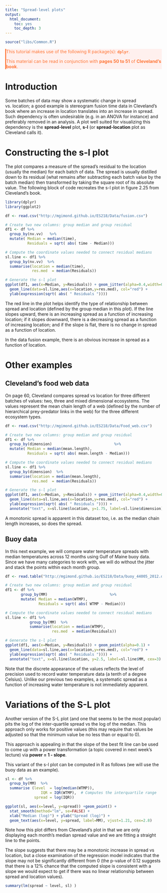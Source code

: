 ```yaml
---
title: "Spread-level plots"
output:
  html_document:
    toc: yes
    toc_depth: 3
---
```


```r
source("libs/Common.R")
```

<div style="color:#ff7535; background-color:#fff0ee ;	border-left-style: solid">
This tutorial makes use of the following R package(s): **`dplyr`**.

This material can be read in conjunction with **pages 50 to 51** of **Cleveland's book**.
</div>

# Introduction

Some batches of data may show a systematic change in spread vs. location; a good example is stereogram fusion time data in Cleveland's book where an increase in location translates into an increase in spread. Such dependency is often undesirable (e.g. in an ANOVA for instance) and preferably removed in an analysis. A plot well suited for visualizing this dependency is the **spread-level** plot, **s-l** (or **spread-location** plot as Cleveland calls it).

# Constructing the s-l plot

The plot compares a measure of the spread's residual to the location (usually the median) for each batch of data. The spread is usually distilled down to its residual (what remains after subtracting each batch value by the batch median) then transformed by taking the square root of its absolute value. The following block of code recreates the s-l plot in figure 2.25 from Cleveland's book.

```r
library(dplyr)
library(ggplot2)

df <- read.csv("http://mgimond.github.io/ES218/Data/fusion.csv")

# Create two new columns: group median and group residual
df1 <- df %>%
  group_by(nv.vv)   %>%
  mutate( Median = median(time),
          Residuals = sqrt( abs( time - Median)))

# Compute the coordinate values needed to connect residual medians
sl.line <- df1 %>%
  group_by(nv.vv)  %>%
  summarise(location = median(time),
            res.med  = median(Residuals))

# Generate the s-l plot
ggplot(df1, aes(x=Median, y=Residuals)) + geom_jitter(alpha=0.4,width=0.2) +
  geom_line(data=sl.line,aes(x=location,y=res.med), col="red") +
  ylab(expression(sqrt( abs( " Residuals "))))

```

The red line in the plot helps identify the type of relationship between spread and location (defined by the group median in this plot). If the line slopes upward, there is an increasing spread as a function of increasing location; if it slopes downward, there is a decreasing spread as a function of increasing location; and if the slope is flat, there is no change in spread as a function of location.

In the data fusion example, there is an obvious increase in spread as a function of location.

# Other examples

## Cleveland's food web data

On page 60, Cleveland compares spread vs location for three different batches of values: two, three and mixed dimensional ecosystems. The values represent the mean chain length of a web (defined by the  number of hierarchical prey-predator links in the web) for the three different ecosystem types. 

```r
df <- read.csv("http://mgimond.github.io/ES218/Data/Food_web.csv")

# Create two new columns: group median and group residual
df1 <- df %>%
  group_by(dimension)                            %>%
  mutate( Median = median(mean.length),
          Residuals = sqrt( abs( mean.length - Median)))   

# Compute the coordinate values needed to connect residual medians
sl.line <- df1 %>%
  group_by(dimension)  %>%
  summarise(location = median(mean.length),
            res.med  = median(Residuals))

# Generate the s-l plot
ggplot(df1, aes(x=Median, y=Residuals)) + geom_jitter(alpha=0.4,width=0.05,height=0) +
  geom_line(data=sl.line,aes(x=location,y=res.med), col="red") +
  ylab(expression(sqrt( abs( " Residuals ")))) +
  annotate("text", x=sl.line$location, y=1.75, label=sl.line$dimension)

```

A monotonic spread is apparent in this dataset too, i.e. as the median chain length increases, so does the spread.

## Buoy data

In this next example, we will compare water temperature spreads with median temperatures across 12 months using Gulf of Maine buoy data. Since we have many categories to work with, we will do without the jitter and stack the points within each month group.

```r
df <- read.table("http://mgimond.github.io/ES218/Data/buoy_44005_2012.dat", header=T)

# Create two new columns: group median and group residual
df1 <- df %>%
       group_by(MM)                            %>%
       mutate( Median = median(WTMP),
               Residuals = sqrt( abs( WTMP - Median)))  

# Compute the coordinate values needed to connect residual medians
sl.line <- df1 %>%
           group_by(MM)  %>%
           summarise(location = median(WTMP),
                     res.med  = median(Residuals))

# Generate the s-l plot
ggplot(df1, aes(x=Median, y=Residuals)) + geom_point(alpha=0.1) +
  geom_line(data=sl.line,aes(x=location,y=res.med), col="red") +
  ylab(expression(sqrt( abs( " Residuals ")))) +
  annotate("text", x=sl.line$location, y=2.5, label=sl.line$MM, cex=3)

```

Note that the discrete appearance of the values reflects the level of precision used to record  water temperature data (a tenth of a degree Celsius). Unlike our previous two examples, a systematic spread as a function of increasing water temperature is not immediately apparent.

# Variations of the S-L plot

Another version of the S-L plot (and one that seems to be the most popular) pits the log of the inter-quartile spread vs the log of the median. This approach only works for positive values (this may require that values be adjusted so that the minimum value be no less than or equal to 0).  

This approach is appealing in that the slope of the best fit line can be used to come up with a power transformation (a topic covered in next week's lecture) via **power = 1 - slope**.

This variant of the s-l plot can be computed in R as follows (we will use the buoy data as an example).

```r
sl <- df %>%
  group_by(MM)  %>%
  summarise (level  = log(median(WTMP)),
                IQR = IQR(WTMP),  # Computes the interquartile range
             spread = log(IQR))

ggplot(sl, aes(x=level, y=spread)) +geom_point() + 
  stat_smooth(method="lm", se=FALSE) +
  xlab("Median (log)") + ylab("Spread (log)") +
  geom_text(aes(x=level, y=spread, label=MM), vjust=1.21, cex=2.8)
```

Note how this plot differs from Cleveland's plot in that we are only displaying each month's median spread value and we are fitting a straight line to the points.

The slope suggests that there may be a monotonic increase in spread vs location, but a close examination of the regression model indicates that the slope may not be significantly different from 0 (the p-value of 0.12 suggests that there is a 12% chance that the computed slope is consistent with a slope we would expect to get if there was no linear relationship between spread and location values).

```r
summary(lm(spread ~ level, sl) )
```


